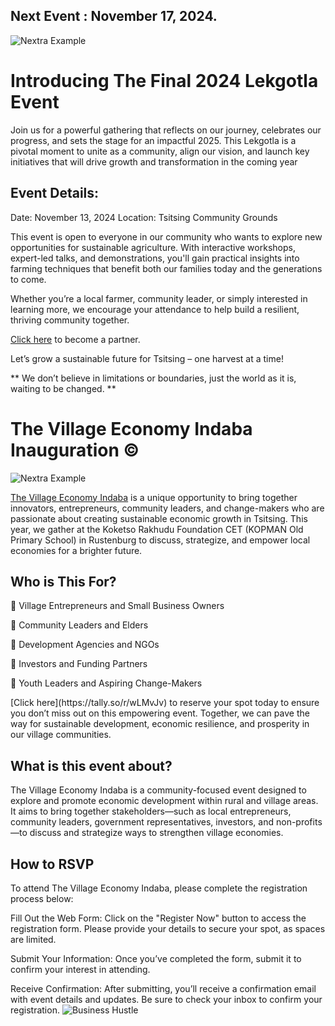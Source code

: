 

## Next Event : November 17, 2024. 


<Bleed>![Nextra Example](../public/kgotla.png)</Bleed>


# Introducing The Final 2024 Lekgotla Event 

Join us for a powerful gathering that reflects on our journey, celebrates our progress, and sets the stage for an impactful 2025. This Lekgotla is a pivotal moment to unite as a community, align our vision, and launch key initiatives that will drive growth and transformation in the coming year

## Event Details:

Date: November 13, 2024
Location: Tsitsing Community Grounds

This event is open to everyone in our community who wants to explore new opportunities for sustainable agriculture. With interactive workshops, expert-led talks, and demonstrations, you'll gain practical insights into farming techniques that benefit both our families today and the generations to come.

Whether you’re a local farmer, community leader, or simply interested in learning more, we encourage your attendance to help build a resilient, thriving community together.

[Click here](https://tally.so/r/wo0DEb) to become a partner.

Let’s grow a sustainable future for Tsitsing – one harvest at a time!

<Bleed>
  <div style={{ border: '1px solid #888', padding: '4rem 2.5rem', textAlign: 'center' }}>
   ** We don’t believe in limitations or boundaries, just the world as it is, waiting to be changed. **

  </div>
</Bleed>

# The Village Economy Indaba Inauguration ©

<Bleed>![Nextra Example](../public/village_Indaba.gif)</Bleed>


[The Village Economy Indaba](https://www.thevillageeconomyindaba.com/) is a unique opportunity to bring together innovators, entrepreneurs, community leaders, and change-makers who are passionate about creating sustainable economic growth in Tsitsing. This year, we gather at the Koketso Rakhudu Foundation CET (KOPMAN Old Primary School) in Rustenburg to discuss, strategize, and empower local economies for a brighter future.



## Who is This For?

🌟 Village Entrepreneurs and Small Business Owners

🌟 Community Leaders and Elders

🌟 Development Agencies and NGOs

🌟 Investors and Funding Partners

🌟 Youth Leaders and Aspiring Change-Makers

<Callout>
[Click here](https://tally.so/r/wLMvJv) to reserve your spot today to ensure you don’t miss out on this empowering event. Together, we can pave the way for sustainable development, economic resilience, and prosperity in our village communities.
</Callout>


## What is this event about?

The Village Economy Indaba is a community-focused event designed to explore and promote economic development within rural and village areas. It aims to bring together stakeholders—such as local entrepreneurs, community leaders, government representatives, investors, and non-profits—to discuss and strategize ways to strengthen village economies.

## How to RSVP

To attend The Village Economy Indaba, please complete the registration process below:

Fill Out the Web Form:
Click on the "Register Now" button to access the registration form. Please provide your details to secure your spot, as spaces are limited.

Submit Your Information:
Once you’ve completed the form, submit it to confirm your interest in attending.

Receive Confirmation:
After submitting, you’ll receive a confirmation email with event details and updates. Be sure to check your inbox to confirm your registration. ![Business Hustle](https://img.shields.io/badge/Business-Hustle-blue)




